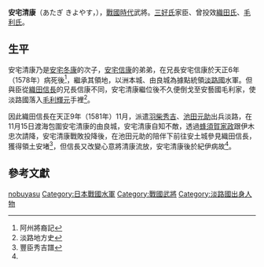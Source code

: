 ''' 安宅清康'''（あたぎ きよやす，{{bd|？|？|1581年|（天正9年）}}），[[战国时代_(日本)|戰國時代]]武將。[[三好氏|三好氏]]家臣、曾投效[[織田氏|織田氏]]、[[毛利氏|毛利氏]]。
==生平==
安宅清康乃是[[安宅冬康|安宅冬康]]的次子，[[安宅信康|安宅信康]]的弟弟，在兄長安宅信康於天正6年（1578年）病死後<ref name="#1">阿州將裔記</ref>，繼承其領地，以洲本城、由良城為據點統領[[淡路國|淡路國]]水軍。但與臣從[[織田信長|織田信長]]的兄長信康不同，安宅清康繼位後不久便倒戈至安藝國毛利家，使淡路國落入[[毛利輝元|毛利輝元]]手裡<ref>淡路地方史</ref>。

因此織田信長在天正9年（1581年）11月，派遣[[羽柴秀吉|羽柴秀吉]]、[[池田元助|池田元助]]出兵淡路，在11月15日渡海包圍安宅清康的由良城，安宅清康自知不敵，透過[[蜂須賀家政|蜂須賀家政]]跟伊木忠次請降，安宅清康戰敗投降後，在池田元助的陪伴下前往安土城參見織田信長，獲得領土安堵<ref>豐臣秀吉譜</ref>，但信長又改變心意將清康流放，安宅清康後於紀伊病故<ref name="#1"/>。

==參考文獻==
{{reflist}}

[[Category:安宅氏|nobuyasu]]
[[Category:日本戰國水軍|Category:日本戰國水軍]]
[[Category:戰國武將|Category:戰國武將]]
[[Category:淡路國出身人物|Category:淡路國出身人物]]